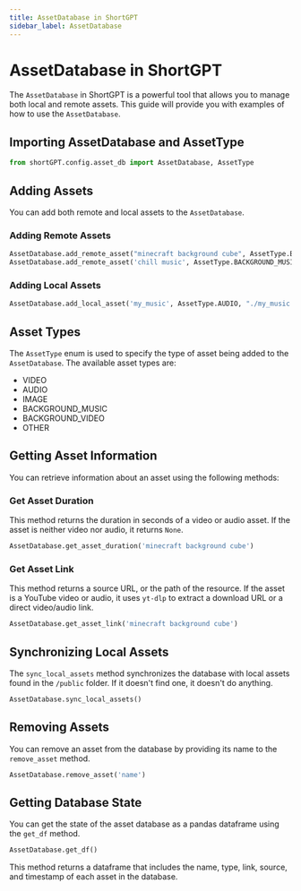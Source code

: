 ---
title: AssetDatabase in ShortGPT
sidebar_label: AssetDatabase
---

# AssetDatabase in ShortGPT

The `AssetDatabase` in ShortGPT is a powerful tool that allows you to manage both local and remote assets. This guide will provide you with examples of how to use the `AssetDatabase`.

## Importing AssetDatabase and AssetType

```python
from shortGPT.config.asset_db import AssetDatabase, AssetType
```

## Adding Assets

You can add both remote and local assets to the `AssetDatabase`.

### Adding Remote Assets

```python
AssetDatabase.add_remote_asset("minecraft background cube", AssetType.BACKGROUND_VIDEO, "https://www.youtube.com/watch?v=Pt5_GSKIWQM")
AssetDatabase.add_remote_asset('chill music', AssetType.BACKGROUND_MUSIC, "https://www.youtube.com/watch?v=uUu1NcSHg2E")
```

### Adding Local Assets

```python
AssetDatabase.add_local_asset('my_music', AssetType.AUDIO, "./my_music.wav")
```

## Asset Types

The `AssetType` enum is used to specify the type of asset being added to the `AssetDatabase`. The available asset types are:

- VIDEO
- AUDIO
- IMAGE
- BACKGROUND_MUSIC
- BACKGROUND_VIDEO
- OTHER

## Getting Asset Information

You can retrieve information about an asset using the following methods:

### Get Asset Duration

This method returns the duration in seconds of a video or audio asset. If the asset is neither video nor audio, it returns `None`.

```python
AssetDatabase.get_asset_duration('minecraft background cube')
```

### Get Asset Link

This method returns a source URL, or the path of the resource. If the asset is a YouTube video or audio, it uses `yt-dlp` to extract a download URL or a direct video/audio link.

```python
AssetDatabase.get_asset_link('minecraft background cube')
```

## Synchronizing Local Assets

The `sync_local_assets` method synchronizes the database with local assets found in the `/public` folder. If it doesn't find one, it doesn't do anything.

```python
AssetDatabase.sync_local_assets()
```

## Removing Assets

You can remove an asset from the database by providing its name to the `remove_asset` method.

```python
AssetDatabase.remove_asset('name')
```

## Getting Database State

You can get the state of the asset database as a pandas dataframe using the `get_df` method.

```python
AssetDatabase.get_df()
```

This method returns a dataframe that includes the name, type, link, source, and timestamp of each asset in the database.